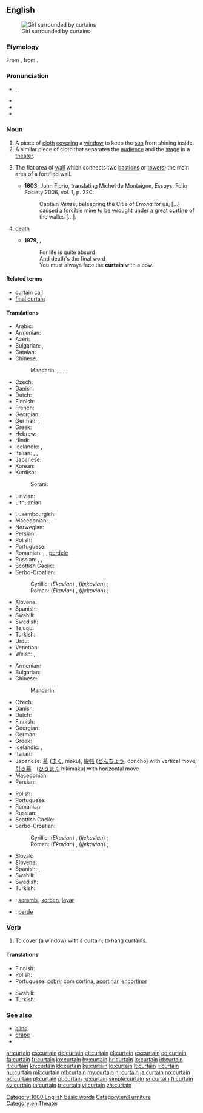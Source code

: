 ==English==
[[Image:Jan Vermeer van Delft 003.jpg|thumb|Girl surrounded by curtains]]

===Etymology===
From {{etyl|fro}} {{term|cortine}}, from {{etyl|la}} {{term|cortina}}.

===Pronunciation===
* {{enPR|kû(r)'tən}}, {{IPA|/ˈkɜː(r)tən/}}, {{X-SAMPA|/"k3:(r)t@n/}}
* {{audio|en-us-curtain.ogg|Audio (US)}}
* {{audio|En-uk-curtain.ogg|Audio (UK)}}
* {{rhymes|ɜː(r)tən}}

===Noun===
{{en-noun}}

# A piece of [[cloth]] [[cover]]ing a [[window]] to keep the [[sun]] from shining inside.
# A similar piece of cloth that separates the [[audience]] and the [[stage]] in a [[theater]].
# {{context|fortifications}} The flat area of [[wall]] which connects two [[bastions]] or [[towers]]; the main area of a fortified wall.
#* '''1603''', John Florio, translating Michel de Montaigne, ''Essays'', Folio Society 2006, vol. 1, p. 220:
#*: Captain ''Rense'', beleagring the Citie of ''Errona'' for us, [...] caused a forcible mine to be wrought under a great '''curtine''' of the walles [...].
# {{euphemistic|also "[[final curtain]]"}} [[death]]
#* '''1979''', {{w|Monty Python}}, ''{{w|Always Look on the Bright Side of Life}}''
#*: For life is quite absurd
#*: And death's the final word
#*: You must always face the '''curtain''' with a bow.

====Related terms====
* [[curtain call]]
* [[final curtain]]

====Translations====
{{trans-top|piece of cloth covering a window}}
* Arabic: {{t|ar|ستارة|f|tr=sitaara}}
* Armenian: {{t-|hy|վարագույր|tr=varaguyr}}
* Azeri: {{t|az|pərdə}}
* Bulgarian: {{t|bg|перде|n}},  {{t+|bg|завеса|f}}
* Catalan: {{t|ca|cortina|f}}
* Chinese:
*: Mandarin: {{t|cmn|窗簾|sc=Hani}}, {{t|cmn|窗帘|tr=chuānglián|sc=Hani}}, {{t|cmn|簾子|sc=Hani}}, {{t|cmn|帘子|tr=liánzi|sc=Hani}},
* Czech: {{t-|cs|závěs|m}}
* Danish: {{t-|da|gardin|n}}
* Dutch: {{t+|nl|gordijn|n}}
* Finnish: {{t-|fi|verho}}
* French: {{t+|fr|rideau|m}}
* Georgian: {{t|ka|ფარდა|tr=p'arda|sc=Geor}}
* German: {{t+|de|Vorhang|m}},  {{t+|de|Gardine|f}}
* Greek: {{t+|el|κουρτίνα|f}}
* Hebrew: {{t+|he|וילון|m|tr=vilon}}
* Hindi: {{t|hi|परदा|m|tr=parda|sc=Deva}}
* Icelandic: {{t+|is|gluggatjald|n}}, {{t|is|gardína|f}}
* Italian: {{t+|it|tenda|f}}, {{t-|it|tappezzeria|f}}, {{t-|it|drappo|m}}
* Japanese: {{t+|ja|カーテン|tr=kāten}}
* Korean: {{t|ko|커튼|tr=keoteun|sc=Kore}}
* Kurdish:
*: Sorani: {{ku-Arab|[[په‌رده‌]]}}
* Latvian: {{t|lv|aizkars|m|xs=Latvian}}
* Lithuanian: {{t|lt|užuolaida|f|xs=Lithuanian}}
{{trans-mid}}
* Luxembourgish: {{t|lb|Rido|f}}
* Macedonian: {{t-|mk|завеса|f|tr=závesa}},  {{t|mk|перде|n|tr=pérde}}
* Norwegian: {{t|no|gardin|m|f|n}}
* Persian: {{t+|fa|پرده|tr=parde|xs=Persian}}
* Polish: {{t|pl|zasłona|f}}
* Portuguese: {{t+|pt|cortina|f}}
* Romanian: {{t-|ro|perdea|f}}, {{t|ro|draperie|f}}, [[perdele]] {{f|p}}
* Russian: {{t+|ru|штора|f|tr=štóra}}, {{t+|ru|занавеска|f|tr=zanavéska}}, {{t|ru|гардина|f|tr=gardína|sc=Cyrl}}
* Scottish Gaelic: {{t|gd|cùirtear|m}}
* Serbo-Croatian:
*: Cyrillic: (''Ekavian'') {{t|sh|завеса|f|alt=за̑веса|sc=Cyrl|xs=Serbo-Croatian}}, (''Ijekavian'') {{t|sh|завјеса|f|alt=за̑вјеса|sc=Cyrl|xs=Serbo-Croatian}}; {{t|sh|застор|m|alt=за́стор|sc=Cyrl|xs=Serbo-Croatian}}
*: Roman: (''Ekavian'') {{t|sh|zavesa|f|alt=zȃvesa|xs=Serbo-Croatian}}, (''Ijekavian'') {{t|sh|zavjesa|f|alt=zȃvjesa|xs=Serbo-Croatian}}; {{t|sh|zastor|m|alt=zástor|xs=Serbo-Croatian}}
* Slovene: {{t+|sl|zavesa|f|alt=zavésa}}
* Spanish: {{t-|es|cortina|f}}
* Swahili: {{t+|sw|pazia|xs=Swahili}}
* Swedish: {{t|sv|gardin|c}}
* Telugu: {{t+|te|తెర|tr=tera}}
* Turkish: {{t+|tr|perde}}
* Urdu: {{t|ur|پردہ|m|tr=parda|sc=ur-Arab}}
* Venetian: {{tø|vec|coltrìna|f}}
* Welsh: {{t|cy|llen|f|xs=Welsh}},  {{t|cy|llenni|f|p|xs=Welsh}}
{{trans-bottom}}

{{trans-top|piece of cloth in a theater}}
* Armenian: {{t-|hy|վարագույր|tr=varaguyr}}
* Bulgarian: {{t+|bg|завеса|f}}
* Chinese:
*: Mandarin: {{t|cmn|幕布|tr=mùbù|sc=Hani}}
* Czech: {{t-|cs|opona|f}}
* Danish: {{t+|da|tæppe|n}}
* Dutch: {{t+|nl|doek|n}}
* Finnish: {{t-|fi|esirippu}}
* Georgian: {{t|ka|ფარდა|tr=p'arda|sc=Geor}}
* German: {{t+|de|Vorhang|m}}
* Greek: {{t+|el|αυλαία|f}}
* Icelandic: {{t|is|leikhústjald|n}}, {{t+|is|tjald|n}}
* Italian: {{t-|it|sipario|m}}
* Japanese: [[幕]] ([[まく]], maku), [[緞帳]] ([[どんちょう]], donchō) with vertical move, [[引き幕]]　([[ひきまく]] hikimaku) with horizontal move
* Macedonian: {{t-|mk|кулиса|f|tr=kulísa}}
* Persian: {{t+|fa|پرده|tr=parde|xs=Persian}}
{{trans-mid}}
* Polish: {{t|pl|kurtyna|f}}
* Portuguese: {{t+|pt|cortina|f}}
* Romanian: {{t|ro|cortină|f}}
* Russian: {{t+|ru|занавес|m|tr=zánaves}}
* Scottish Gaelic: {{t|gd|cùirtear|m}}
* Serbo-Croatian:
*: Cyrillic: (''Ekavian'') {{t|sh|завеса|f|alt=за̑веса|sc=Cyrl|xs=Serbo-Croatian}}, (''Ijekavian'') {{t|sh|завјеса|f|alt=за̑вјеса|sc=Cyrl|xs=Serbo-Croatian}} ; {{t|sh|застор|m|alt=за́стор|sc=Cyrl|xs=Serbo-Croatian}}
*: Roman: (''Ekavian'') {{t|sh|zavesa|f|alt=zȃvesa|xs=Serbo-Croatian}}, (''Ijekavian'') {{t|sh|zavjesa|f|alt=zȃvjesa|xs=Serbo-Croatian}} ; {{t|sh|zastor|m|alt=zástor|xs=Serbo-Croatian}}
* Slovak: {{t-|sk|opona|f}}
* Slovene: {{t+|sl|zavesa|f|alt=zavésa}}
* Spanish: {{t-|es|cortina|f}},  {{t-|es|telón|m}}
* Swahili: {{t+|sw|pazia|xs=Swahili}}
* Swedish: {{t|sv|ridå|c}}
* Turkish: {{t+|tr|perde}}
{{trans-bottom}}

{{checktrans-top}}
* {{ttbc|id}}: [[serambi]], [[korden]], [[layar]]
* {{ttbc|ku}}: [[perde]] {{f}}
{{trans-bottom}}

===Verb===
{{en-verb}}

# To cover (a window) with a curtain; to hang curtains.

====Translations====
{{trans-top|to cover with a curtain}}
* Finnish: {{t-|fi|verhota}}
* Polish: {{t|pl|zasłonić}}
* Portuguese: [[cobrir]] com cortina, [[acortinar]], [[encortinar]]
{{trans-mid}}
* Swahili: {{t+|sw|pazia|xs=Swahili}}
* Turkish: {{t+|tr|perdelemek}}
{{trans-bottom}}

===See also===
* [[blind]]
* [[drape]]
* {{pedialite}}

[[Category:1000 English basic words]]
[[Category:en:Furniture]]
[[Category:en:Theater]]

[[ar:curtain]]
[[cs:curtain]]
[[de:curtain]]
[[et:curtain]]
[[el:curtain]]
[[es:curtain]]
[[eo:curtain]]
[[fa:curtain]]
[[fr:curtain]]
[[ko:curtain]]
[[hy:curtain]]
[[hr:curtain]]
[[io:curtain]]
[[id:curtain]]
[[it:curtain]]
[[kn:curtain]]
[[kk:curtain]]
[[ku:curtain]]
[[lo:curtain]]
[[lt:curtain]]
[[li:curtain]]
[[hu:curtain]]
[[mk:curtain]]
[[ml:curtain]]
[[my:curtain]]
[[nl:curtain]]
[[ja:curtain]]
[[no:curtain]]
[[oc:curtain]]
[[pl:curtain]]
[[pt:curtain]]
[[ru:curtain]]
[[simple:curtain]]
[[sr:curtain]]
[[fi:curtain]]
[[sv:curtain]]
[[ta:curtain]]
[[tr:curtain]]
[[vi:curtain]]
[[zh:curtain]]